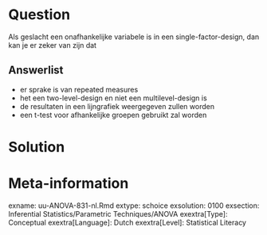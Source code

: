 Question
========
  
Als geslacht een onafhankelijke variabele is in een single-factor-design, dan kan je er zeker van zijn dat


Answerlist
----------
* er sprake is van repeated measures 
* het een two-level-design en niet een multilevel-design is
* de resultaten in een lijngrafiek weergegeven zullen worden
* een t-test voor afhankelijke groepen gebruikt zal worden


Solution
========
  


Meta-information
================
exname: uu-ANOVA-831-nl.Rmd
extype: schoice
exsolution: 0100
exsection: Inferential Statistics/Parametric Techniques/ANOVA
exextra[Type]: Conceptual
exextra[Language]: Dutch
exextra[Level]: Statistical Literacy
